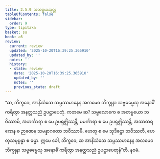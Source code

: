 ```yaml
---
title: 2.5.9 အတမ္မယသုတ္တ
tableOfContents: false
sidebar:
  order: 9
type: tipitaka
basket: su
book: a6
review:
  current: review
  updated: '2025-10-20T16:39:25.365910'
  updated_by: ''
  notes: ''
  history:
  - state: review
    date: '2025-10-20T16:39:25.365910'
    updated_by: ''
    notes: ''
    previous_state: draft
---
```



<DynamicBreadcrumb />


<ReviewStatus review={frontmatter.review} showDetails={true} />

<HypothesisAnnotation frontmatter={frontmatter} />

<Division number="104" book="a6" e="ch" v="16" p="386">

<Paragraph number="732" book="a6">
“ဆ, ဘိက္ခဝေ, အာနိသံသေ သမ္ပဿမာနေန အလမေဝ ဘိက္ခုနာ သဗ္ဗဓမ္မေသု အနောဓိံ ကရိတွာ အနတ္တသညံ ဥပဋ္ဌာပေတုံ. ကတမေ ဆ? သဗ္ဗလောကေ စ အတမ္မယော ဘဝိဿာမိ, အဟင်္ကာရာ စ မေ ဥပရုဇ္ဈိဿန္တိ, မမင်္ကာရာ စ မေ ဥပရုဇ္ဈိဿန္တိ, အသာဓာရဏေန စ ဉာဏေန သမန္နာဂတော ဘဝိဿာမိ, ဟေတု စ မေ သုဒိဋ္ဌော ဘဝိဿတိ, ဟေတုသမုပ္ပန္နာ စ ဓမ္မာ. ဣမေ ခေါ, ဘိက္ခဝေ, ဆ အာနိသံသေ သမ္ပဿမာနေန အလမေဝ ဘိက္ခုနာ သဗ္ဗဓမ္မေသု အနောဓိံ ကရိတွာ အနတ္တသညံ ဥပဋ္ဌာပေတုန်”တိ.

</Paragraph>
</Division>

<Paragraph number="733" type="center" book="a6">
နဝမံ.
</Paragraph>